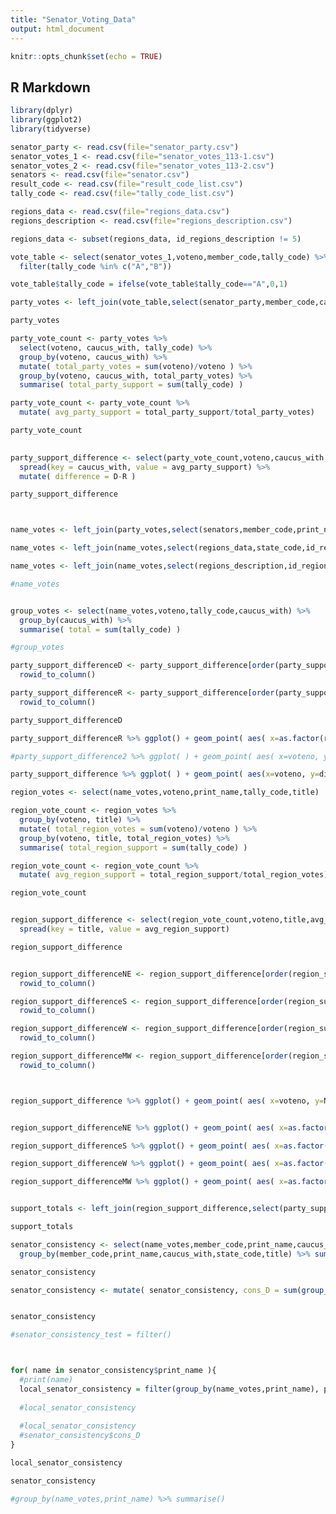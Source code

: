 ```yaml
---
title: "Senator_Voting_Data"
output: html_document
---
```


```r
knitr::opts_chunk$set(echo = TRUE)
```

## R Markdown



```r
library(dplyr)
library(ggplot2)
library(tidyverse)
```




```r
senator_party <- read.csv(file="senator_party.csv")
senator_votes_1 <- read.csv(file="senator_votes_113-1.csv")
senator_votes_2 <- read.csv(file="senator_votes_113-2.csv")
senators <- read.csv(file="senator.csv")
result_code <- read.csv(file="result_code_list.csv")
tally_code <- read.csv(file="tally_code_list.csv")

regions_data <- read.csv(file="regions_data.csv")
regions_description <- read.csv(file="regions_description.csv")

regions_data <- subset(regions_data, id_regions_description != 5)
```

```r

vote_table <- select(senator_votes_1,voteno,member_code,tally_code) %>%
  filter(tally_code %in% c("A","B"))

vote_table$tally_code = ifelse(vote_table$tally_code=="A",0,1)

party_votes <- left_join(vote_table,select(senator_party,member_code,caucus_with), by = "member_code")

party_votes

party_vote_count <- party_votes %>%
  select(voteno, caucus_with, tally_code) %>%
  group_by(voteno, caucus_with) %>%
  mutate( total_party_votes = sum(voteno)/voteno ) %>%
  group_by(voteno, caucus_with, total_party_votes) %>%
  summarise( total_party_support = sum(tally_code) )

party_vote_count <- party_vote_count %>%
  mutate( avg_party_support = total_party_support/total_party_votes)

party_vote_count
  

party_support_difference <- select(party_vote_count,voteno,caucus_with,avg_party_support) %>%
  spread(key = caucus_with, value = avg_party_support) %>%
  mutate( difference = D-R )

party_support_difference



name_votes <- left_join(party_votes,select(senators,member_code,print_name,state_code), by = "member_code")

name_votes <- left_join(name_votes,select(regions_data,state_code,id_regions_description), by = "state_code")

name_votes <- left_join(name_votes,select(regions_description,id_regions_description,title), by = "id_regions_description")

#name_votes


group_votes <- select(name_votes,voteno,tally_code,caucus_with) %>%
  group_by(caucus_with) %>%
  summarise( total = sum(tally_code) )

#group_votes


```



```r

party_support_differenceD <- party_support_difference[order(party_support_difference$D),] %>%
  rowid_to_column()

party_support_differenceR <- party_support_difference[order(party_support_difference$R),] %>%
  rowid_to_column()

party_support_differenceD

party_support_differenceR %>% ggplot() + geom_point( aes( x=as.factor(rowid), y=D), color="blue") + geom_point( aes( x=as.factor(rowid), y=R), color="red") + xlab("Vote") + ylab("Party Support")

#party_support_difference2 %>% ggplot( ) + geom_point( aes( x=voteno, y=D ), color="blue") + geom_point( aes( x=voteno, y=R ), color="red") + xlab("Vote Number") + ylab("Party Support")

party_support_difference %>% ggplot( ) + geom_point( aes(x=voteno, y=difference), color="green")

```

```r

region_votes <- select(name_votes,voteno,print_name,tally_code,title)

region_vote_count <- region_votes %>%
  group_by(voteno, title) %>%
  mutate( total_region_votes = sum(voteno)/voteno ) %>%
  group_by(voteno, title, total_region_votes) %>%
  summarise( total_region_support = sum(tally_code) )

region_vote_count <- region_vote_count %>%
  mutate( avg_region_support = total_region_support/total_region_votes)

region_vote_count


region_support_difference <- select(region_vote_count,voteno,title,avg_region_support) %>%
  spread(key = title, value = avg_region_support)

region_support_difference


region_support_differenceNE <- region_support_difference[order(region_support_difference$Northeast),] %>%
  rowid_to_column()

region_support_differenceS <- region_support_difference[order(region_support_difference$South),] %>%
  rowid_to_column()

region_support_differenceW <- region_support_difference[order(region_support_difference$West),] %>%
  rowid_to_column()

region_support_differenceMW <- region_support_difference[order(region_support_difference$Midwest),] %>%
  rowid_to_column()



region_support_difference %>% ggplot() + geom_point( aes( x=voteno, y=Northeast), color="blue") + geom_point( aes(x=voteno, y=South), color="red") + geom_point( aes(x=voteno, y=Midwest), color="gold") + geom_point( aes(x=voteno, y=West), color="green") + xlab("Vote") + ylab("Region Support")


region_support_differenceNE %>% ggplot() + geom_point( aes( x=as.factor(rowid), y=Northeast), color="blue") + geom_point( aes(x=as.factor(rowid), y=South), color="red") + geom_point( aes(as.factor(rowid), y=Midwest), color="gold") + geom_point( aes(as.factor(rowid), y=West), color="green") + xlab("Vote") + ylab("Region Support")

region_support_differenceS %>% ggplot() + geom_point( aes( x=as.factor(rowid), y=Northeast), color="blue") + geom_point( aes(x=as.factor(rowid), y=South), color="red") + geom_point( aes(as.factor(rowid), y=Midwest), color="gold") + geom_point( aes(as.factor(rowid), y=West), color="green") + xlab("Vote") + ylab("Region Support")

region_support_differenceW %>% ggplot() + geom_point( aes( x=as.factor(rowid), y=Northeast), color="blue") + geom_point( aes(x=as.factor(rowid), y=South), color="red") + geom_point( aes(as.factor(rowid), y=Midwest), color="gold") + geom_point( aes(as.factor(rowid), y=West), color="green") + xlab("Vote") + ylab("Region Support")

region_support_differenceMW %>% ggplot() + geom_point( aes( x=as.factor(rowid), y=Northeast), color="blue") + geom_point( aes(x=as.factor(rowid), y=South), color="red") + geom_point( aes(as.factor(rowid), y=Midwest), color="gold") + geom_point( aes(as.factor(rowid), y=West), color="green") + xlab("Vote") + ylab("Region Support")



```


```r

support_totals <- left_join(region_support_difference,select(party_support_difference,voteno,D,R), by = "voteno")

support_totals

senator_consistency <- select(name_votes,member_code,print_name,caucus_with,state_code,title) %>%
  group_by(member_code,print_name,caucus_with,state_code,title) %>% summarise()

senator_consistency

senator_consistency <- mutate( senator_consistency, cons_D = sum(group_by(name_votes,print_name)$tally_code) )


senator_consistency

#senator_consistency_test = filter()



for( name in senator_consistency$print_name ){
  #print(name)
  local_senator_consistency = filter(group_by(name_votes,print_name), print_name == name)
  
  #local_senator_consistency
  
  #local_senator_consistency
  #senator_consistency$cons_D
}

local_senator_consistency

senator_consistency

#group_by(name_votes,print_name) %>% summarise()


```





